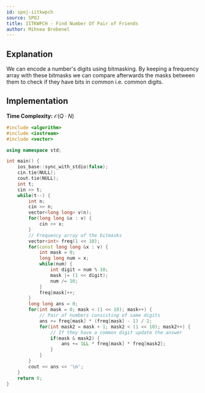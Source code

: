 ```yaml
---
id: spoj-iitkwpch
source: SPOJ
title: IITKWPCH - Find Number Of Pair of Friends
author: Mihnea Brebenel
---
```


## Explanation

We can encode a number's digits using bitmasking. By keeping a frequency array with these bitmasks
we can compare afterwards the masks between them to check if they have bits in common i.e. common digits.


## Implementation

**Time Complexity:** $\mathcal{O}(Q \cdot N)$

<LanguageSection>
<CPPSection>

```cpp 
#include <algorithm>
#include <iostream>
#include <vector>

using namespace std;

int main() { 
    ios_base::sync_with_stdio(false);
    cin.tie(NULL);
    cout.tie(NULL);
	int t;
	cin >> t;
	while(t--) {
		int n;
		cin >> n;
		vector<long long> v(n);
		for(long long &x : v) {
			cin >> x;
		}
        // Frequency array of the bitmasks
		vector<int> freq(1 << 10);
		for(const long long &x : v) {
			int mask = 0;
			long long num = x;
			while(num) {
				int digit = num % 10;
				mask |= (1 << digit);
				num /= 10;
			}
			freq[mask]++;
		}
		long long ans = 0;
		for(int mask = 0; mask < (1 << 10); mask++) {
            // Pair of numbers consisting of same digits
			ans += freq[mask] * (freq[mask] - 1) / 2;
			for(int mask2 = mask + 1; mask2 < (1 << 10); mask2++) {
                // If they have a common digit update the answer
				if(mask & mask2) {
					ans += 1LL * freq[mask] * freq[mask2];
				}
			}
		}
		cout << ans << '\n';
	}
	return 0;
}

```

</CPPSection>
</LanguageSection>